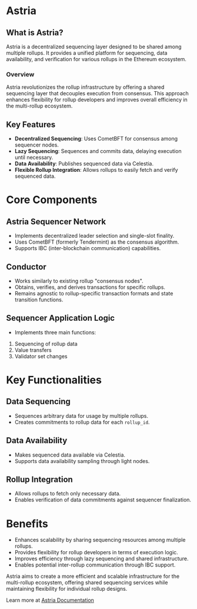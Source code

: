 # Astria

## What is Astria?

Astria is a decentralized sequencing layer designed to be shared among multiple rollups. It provides a unified platform for sequencing, data availability, and verification for various rollups in the Ethereum ecosystem.

### Overview

Astria revolutionizes the rollup infrastructure by offering a shared sequencing layer that decouples execution from consensus. This approach enhances flexibility for rollup developers and improves overall efficiency in the multi-rollup ecosystem.

## Key Features

- **Decentralized Sequencing**: Uses CometBFT for consensus among sequencer nodes.
- **Lazy Sequencing**: Sequences and commits data, delaying execution until necessary.
- **Data Availability**: Publishes sequenced data via Celestia.
- **Flexible Rollup Integration**: Allows rollups to easily fetch and verify sequenced data.

# Core Components

## Astria Sequencer Network

- Implements decentralized leader selection and single-slot finality.
- Uses CometBFT (formerly Tendermint) as the consensus algorithm.
- Supports IBC (inter-blockchain communication) capabilities.

## Conductor

- Works similarly to existing rollup "consensus nodes".
- Obtains, verifies, and derives transactions for specific rollups.
- Remains agnostic to rollup-specific transaction formats and state transition functions.

## Sequencer Application Logic

- Implements three main functions:
 1. Sequencing of rollup data
 2. Value transfers
 3. Validator set changes

# Key Functionalities

## Data Sequencing

- Sequences arbitrary data for usage by multiple rollups.
- Creates commitments to rollup data for each `rollup_id`.

## Data Availability

- Makes sequenced data available via Celestia.
- Supports data availability sampling through light nodes.

## Rollup Integration

- Allows rollups to fetch only necessary data.
- Enables verification of data commitments against sequencer finalization.

# Benefits

- Enhances scalability by sharing sequencing resources among multiple rollups.
- Provides flexibility for rollup developers in terms of execution logic.
- Improves efficiency through lazy sequencing and shared infrastructure.
- Enables potential inter-rollup communication through IBC support.

Astria aims to create a more efficient and scalable infrastructure for the multi-rollup ecosystem, offering shared sequencing services while maintaining flexibility for individual rollup designs.

Learn more at [Astria Documentation](https://docs.astria.org/)